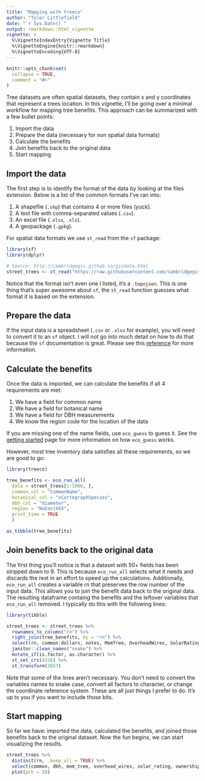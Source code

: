 ```yaml
---
title: "Mapping with treeco"
author: "Tyler Littlefield"
date: "`r Sys.Date()`"
output: rmarkdown::html_vignette
vignette: >
  %\VignetteIndexEntry{Vignette Title}
  %\VignetteEngine{knitr::rmarkdown}
  %\VignetteEncoding{UTF-8}
---
```


```r
knitr::opts_chunk$set(
  collapse = TRUE,
  comment = "#>"
)
```

Tree datasets are often spatial datasets, they contain x and y coordinates that represent a trees location. In this vignette, I'll be going over a minimal workflow for mapping tree benefits. This approach can be summarized with a few bullet points:

1. Import the data
2. Prepare the data (necessary for non spatial data formats)
3. Calculate the benefits
4. Join benefits back to the original data
5. Start mapping

## Import the data

The first step is to identify the format of the data by looking at the files extension. Below is a list of the common formats I've ran into:

1. A shapefile (`.shp`) that contains 4 or more files (yuck).
2. A text file with comma-separated values (`.csv`). 
3. An excel file (`.xlsx`, `.xls`).
4. A geopackage (`.gpkg`).

For spatial data formats we use `st_read` from the `sf` package:

```r
library(sf)
library(dplyr)

# Source: http://cambridgegis.github.io/gisdata.html
street_trees <- st_read("https://raw.githubusercontent.com/cambridgegis/cambridgegis_data/master/Environmental/Trees/ENVIRONMENTAL_StreetTrees.topojson")
```

Notice that the format isn't even one I listed, it's a `.topojson`. This is one thing that's super awesome about `sf`, the `st_read` function guesses what format it is based on the extension.

## Prepare the data

If the input data is a spreadsheet (`.csv` or `.xlsx` for example), you will need to convert it to an `sf` object. I will not go into much detail on how to do that because the `sf` documentation is great. Please see this [reference](https://r-spatial.github.io/sf/reference/st_as_sf.html) for more information.

## Calculate the benefits

Once the data is imported, we can calculate the benefits if all 4 requirements are met:

1. We have a field for common name
2. We have a field for botanical name
3. We have a field for DBH measurements
4. We know the region code for the location of the data

If you are missing one of the name fields, use `eco_guess` to guess it. See the [getting started](https://treeco.netlify.com/articles/treeco.html) page for more information on how `eco_guess` works.

However, most tree inventory data satisfies all these requirements, so we are good to go:

```r
library(treeco)

tree_benefits <- eco_run_all(
  data = street_trees[1:1000, ], 
  common_col = "CommonName", 
  botanical_col = "xCartegraphSpecies", 
  dbh_col = "diameter", 
  region = "NoEastXXX",
  print_time = TRUE
  )

as_tibble(tree_benefits)
```

## Join benefits back to the original data

The first thing you'll notice is that a dataset with 50+ fields has been stripped down to 9. This is because `eco_run_all` selects what it needs and discards the rest in an effort to speed up the calculations. Additionally, `eco_run_all` creates a variable *rn* that preserves the row number of the input data. This allows you to join the benefit data back to the original data. The resulting dataframe containg the benefits and the leftover variables that `eco_run_all` removed. I typically do this with the following lines:

```r
library(tibble)

street_trees <- street_trees %>% 
  rownames_to_column("rn") %>% 
  right_join(tree_benefits, by = "rn") %>% 
  select(rn, common:dollars, notes, MemTree, OverheadWires, SolarRating, Ownership, Location, trunks, geometry) %>% 
  janitor::clean_names("snake") %>% 
  mutate_if(is.factor, as.character) %>% 
  st_set_crs(4326) %>% 
  st_transform(3857)
```

Note that some of the lines aren't necessary. You don't need to convert the variables names to snake case, convert all factors to character, or change the coordinate reference system. These are all just things I prefer to do. It's up to you if you want to include those bits.

## Start mapping

So far we have: imported the data, calculated the benefits, and joined those benefits back to the original dataset. Now the fun begins, we can start visualizing the results.

```r
street_trees %>% 
  distinct(rn, .keep_all = TRUE) %>% 
  select(common, dbh, mem_tree, overhead_wires, solar_rating, ownership, geometry) %>% 
  plot(pch = 20)
```


